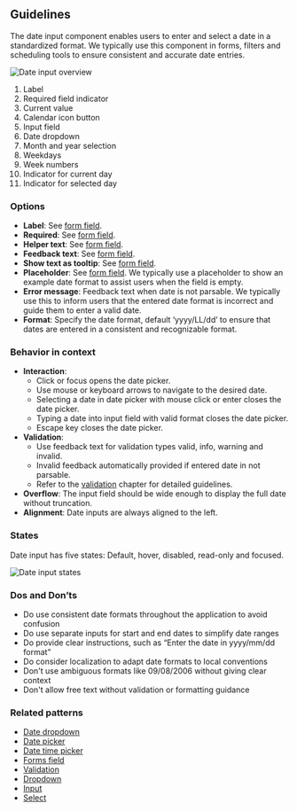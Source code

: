 ## Guidelines

The date input component enables users to enter and select a date in a standardized format. We typically use this component in forms, filters and scheduling tools to ensure consistent and accurate date entries.

![Date input overview](https://www.figma.com/design/wEptRgAezDU1z80Cn3eZ0o/iX-Pattern-Illustrations?node-id=3629-6200&t=ADQCetGKOEH1WG2r-4)

1. Label
2. Required field indicator
3. Current value
4. Calendar icon button
5. Input field
6. Date dropdown
7. Month and year selection
8. Weekdays
9. Week numbers
10. Indicator for current day
11. Indicator for selected day

### Options

- **Label**: See [form field](./forms/forms-field.md).
- **Required**: See [form field](./forms/forms-field.md).
- **Helper text**: See [form field](./forms/forms-field.md).
- **Feedback text**: See [form field](./forms/forms-field.md).
- **Show text as tooltip**: See [form field](./forms/forms-field.md).
- **Placeholder**: See [form field](./forms/forms-field.md). We typically use a placeholder to show an example date format to assist users when the field is empty.
- **Error message**: Feedback text when date is not parsable. We typically use this to inform users that the entered date format is incorrect and guide them to enter a valid date.
- **Format**: Specify the date format, default ‘yyyy/LL/dd’ to ensure that dates are entered in a consistent and recognizable format.

### Behavior in context

- **Interaction**:
  - Click or focus opens the date picker.
  - Use mouse or keyboard arrows to navigate to the desired date.
  - Selecting a date in date picker with mouse click or enter closes the date picker.
  - Typing a date into input field with valid format closes the date picker.
  - Escape key closes the date picker.
- **Validation**:
  - Use feedback text for validation types valid, info, warning and invalid.
  - Invalid feedback automatically provided if entered date in not parsable.
  - Refer to the [validation](./forms/forms-validation.mdx) chapter for detailed guidelines.
- **Overflow**: The input field should be wide enough to display the full date without truncation.
- **Alignment**: Date inputs are always aligned to the left.

### States

Date input has five states: Default, hover, disabled, read-only and focused.

![Date input states](https://www.figma.com/design/wEptRgAezDU1z80Cn3eZ0o/iX-Pattern-Illustrations?node-id=3989-2545&t=ADQCetGKOEH1WG2r-4)

### Dos and Don’ts

- Do use consistent date formats throughout the application to avoid confusion
- Do use separate inputs for start and end dates to simplify date ranges
- Do provide clear instructions, such as “Enter the date in yyyy/mm/dd format”
- Do consider localization to adapt date formats to local conventions
- Don't use ambiguous formats like 09/08/2006 without giving clear context
- Don't allow free text without validation or formatting guidance

### Related patterns

- [Date dropdown](./date-dropdown.md)
- [Date picker](./date-picker.md)
- [Date time picker](./date-picker.md)
- [Forms field](./forms/forms-field.md)
- [Validation](./forms/forms-validation.mdx)
- [Dropdown](./dropdown.md)
- [Input](input.mdx)
- [Select](select.mdx)
